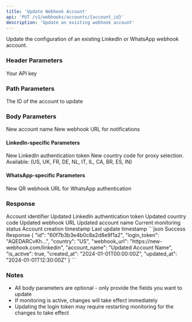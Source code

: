 ```yaml
---
title: 'Update Webhook Account'
api: 'PUT /v1/webhooks/accounts/{account_id}'
description: 'Update an existing webhook account'
---
```


Update the configuration of an existing LinkedIn or WhatsApp webhook account.

### Header Parameters

<ParamField header="x-api-key" type="string" required>
  Your API key
</ParamField>

### Path Parameters

<ParamField path="account_id" type="string" required>
  The ID of the account to update
</ParamField>

### Body Parameters

<ParamField body="account_name" type="string">
  New account name
</ParamField>

<ParamField body="webhook_url" type="string">
  New webhook URL for notifications
</ParamField>

#### LinkedIn-specific Parameters

<ParamField body="login_token" type="string">
  New LinkedIn authentication token
</ParamField>

<ParamField body="country" type="string">
  New country code for proxy selection. Available: (US, UK, FR, DE, NL, IT, IL, CA, BR, ES, IN)
</ParamField>

#### WhatsApp-specific Parameters

<ParamField body="qr_webhook_url" type="string">
  New QR webhook URL for WhatsApp authentication
</ParamField>

### Response

<ResponseField name="id" type="string">
  Account identifier
</ResponseField>

<ResponseField name="login_token" type="string">
  Updated LinkedIn authentication token
</ResponseField>

<ResponseField name="country" type="string">
  Updated country code
</ResponseField>

<ResponseField name="webhook_url" type="string">
  Updated webhook URL
</ResponseField>

<ResponseField name="account_name" type="string">
  Updated account name
</ResponseField>

<ResponseField name="is_active" type="boolean">
  Current monitoring status
</ResponseField>

<ResponseField name="created_at" type="string">
  Account creation timestamp
</ResponseField>

<ResponseField name="updated_at" type="string">
  Last update timestamp
</ResponseField>

<ResponseExample>
```json Success Response
{
  "id": "60f7b3b3e4b0c8a2d8e9f1a2",
  "login_token": "AQEDARCvKh...",
  "country": "US",
  "webhook_url": "https://new-webhook.com/linkedin",
  "account_name": "Updated Account Name",
  "is_active": true,
  "created_at": "2024-01-01T00:00:00Z",
  "updated_at": "2024-01-01T12:30:00Z"
}
```
</ResponseExample>

### Notes
- All body parameters are optional - only provide the fields you want to update
- If monitoring is active, changes will take effect immediately
- Updating the login token may require restarting monitoring for the changes to take effect
